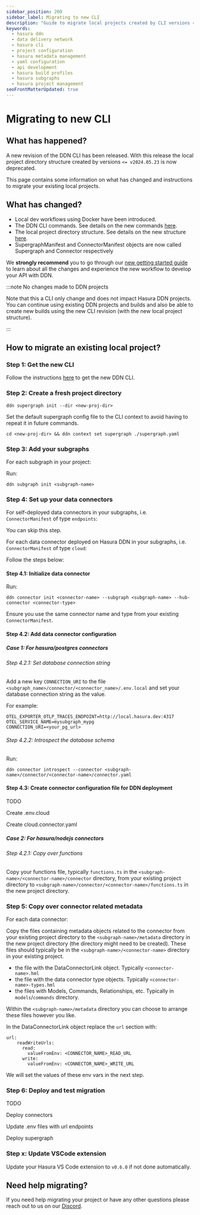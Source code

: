 ```yaml
---
sidebar_position: 200
sidebar_label: Migrating to new CLI
description: "Guide to migrate local projects created by CLI versions <= v2024.05.23"
keywords:
  - hasura ddn
  - data delivery network
  - hasura cli
  - project configuration
  - hasura metadata management
  - yaml configuration
  - api development
  - hasura build profiles
  - hasura subgraphs
  - hasura project management
seoFrontMatterUpdated: true
---
```


# Migrating to new CLI

## What has happened?

A new revision of the DDN CLI has been released. With this release the local project directory
structure created by versions `<= v2024.05.23` is now deprecated.

This page contains some information on what has changed and instructions to migrate your existing local projects.


## What has changed?

- Local dev workflows using Docker have been introduced.
- The DDN CLI commands. See details on the new commands [here](/cli/commands/ddn).
- The local project directory structure. See details on the new structure [here](/project-configuration/config).
- SupergraphManifest and ConnectorManifest objects are now called Supergraph and Connector respectively

We **strongly recommend** you to go through our [new getting started guide](/getting-started/overview) to learn
about all the changes and experience the new workflow to develop your API with DDN.

:::note No changes made to DDN projects

Note that this a CLI only change and does not impact Hasura DDN projects. You can continue using existing DDN projects
and builds and also be able to create new builds using the new CLI revision (with the new local project structure).

:::


## How to migrate an existing local project?

### Step 1: Get the new CLI

Follow the instructions [here](/cli/installation) to get the new DDN CLI.

### Step 2: Create a fresh project directory

```
ddn supergraph init --dir <new-proj-dir>
```

Set the default supergraph config file to the CLI context to avoid having to repeat it in future commands.
```
cd <new-proj-dir> && ddn context set supergraph ./supergraph.yaml
```

### Step 3: Add your subgraphs

For each subgraph in your project:

Run:
```
ddn subgraph init <subgraph-name>
```

### Step 4: Set up your data connectors

For self-deployed data connectors in your subgraphs, i.e. `ConnectorManifest` of type `endpoints`:

You can skip this step.

For each data connector deployed on Hasura DDN in your subgraphs, i.e. `ConnectorManifest` of type `cloud`:

Follow the steps below:

#### Step 4.1: Initialize data connector

Run:
```
ddn connector init <connector-name> --subgraph <subgraph-name> --hub-connector <connector-type>
```

Ensure you use the same connector name and type from your existing `ConnectorManifest`.

#### Step 4.2: Add data connector configuration

##### Case 1: For hasura/postgres connectors
  
###### Step 4.2.1: Set database connection string
  
Add a new key `CONNECTION_URI` to the file `<subgraph_name>/connector/<connector_name>/.env.local` and
set your database connection string as the value.

For example:
```
OTEL_EXPORTER_OTLP_TRACES_ENDPOINT=http://local.hasura.dev:4317
OTEL_SERVICE_NAME=mysubgraph_mypg
CONNECTION_URI=<your_pg_url>
```
  
###### Step 4.2.2: Introspect the database schema
  
Run:

```
ddn connector introspect --connector <subgraph-name>/connector/<connector-name>/connector.yaml
```

#### Step 4.3: Create connector configuration file for DDN deployment

TODO

Create .env.cloud

Create cloud.connector.yaml

##### Case 2: For hasura/nodejs connectors

###### Step 4.2.1: Copy over functions

Copy your functions file, typically `functions.ts` in the `<subgraph-name>/<connector-name>/connector` directory, from
your existing project directory to `<subgraph-name>/connector/<connector-name>/functions.ts` in the new project
directory.

### Step 5: Copy over connector related metadata

For each data connector:

Copy the files containing metadata objects related to the connector from your existing
project directory to the `<subgraph-name>/metadata` directory in the new project directory (the directory might need
to be created). These files should typically be in the `<subgraph-name>/<connector-name>` directory in your existing
project.

- the file with the DataConnectorLink object. Typically `<connector-name>.hml`
- the file with the data connector type objects. Typically `<connector-name>-types.hml`
- the files with Models, Commands, Relationships, etc. Typically in `models`/`commands` directory.

Within the `<subgraph-name>/metadata` directory you can choose to arrange these
files however you like.

In the DataConnectorLink object replace the `url` section with:
```
url:
    readWriteUrls:
      read:
        valueFromEnv: <CONNECTOR_NAME>_READ_URL
      write:
        valueFromEnv: <CONNECTOR_NAME>_WRITE_URL
```

We will set the values of these env vars in the next step.

### Step 6: Deploy and test migration

TODO

Deploy connectors

Update .env files with url endpoints

Deploy supergraph

### Step x: Update VSCode extension

Update your Hasura VS Code extension to `v0.6.0` if not done automatically.

## Need help migrating?

[//]: <> (TODO: put proper reach out link)

If you need help migrating your project or have any other questions please reach out to us on
our [Discord](https://hasura.io/discord).